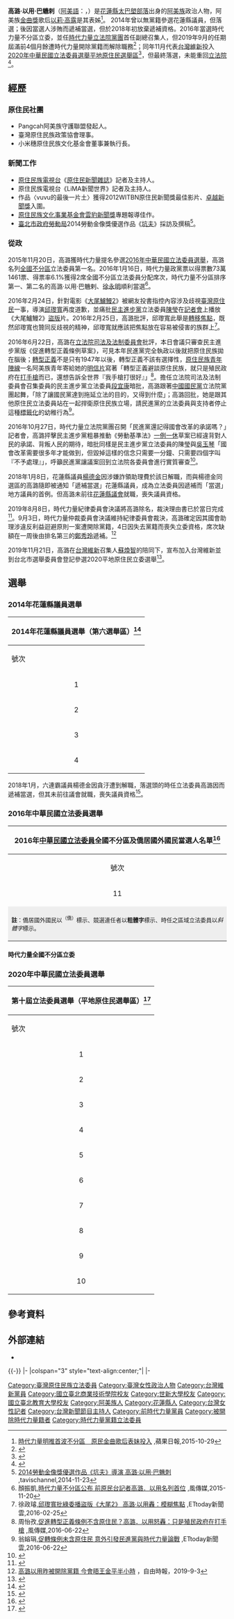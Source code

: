 {{Infobox AM
| name                = 高潞·以用·巴魕剌<br/><small>Kawlo Iyun Pacidal</small>
| image               = 高潞·以用·巴魕剌.jpg
| width = 200px
| order= {{ROC}}第9屆[[立法委員|立法委員]]
| term_start= 2016年2月1日
| term_end= 2019年9月4日<sup>喪失黨籍</sup>
| constituency=    全國不分區及僑居國外國民選區
| sex                 = 女
| ethnic group        = [[阿美族|阿美族]]
| birth_date          = {{Birth date and age|1977|04|09}}
| birth_place         = {{ROC-TWN}}[[臺北市|臺北市]]
| death_date          =
| death_place         =
| Native place        =
| nationality         ={{ROC}}
| party               ={{TRP}}（2019年11月21日－）
| otherparty          ={{TNPP}}（2015年－2019年9月3日）<sup>遭開除黨籍</sup>
| 民族 = [[花蓮縣|花蓮縣]][[太巴塱部落|太巴塱部落]]阿美族（Pangcah）
| 親屬 = [[以莉·高露|以莉·高露]]（表姊）
| educate             =
*[[國立臺北商業專科學校|國立臺北商業專科學校]]國際貿易科
*[[世新大學|世新大學]]新聞學系
*世新大學法律學研究所碩士班 
*[[國立臺北教育大學|國立臺北教育大學]]文教法律研究所碩士班
|past                 =
*[[原住民族電視臺|原住民族電視臺]]記者及主持人
*小米穗原住民族文化基金會董事兼執行長
*立法院（第9屆）委員<br><span style="color: blue;">（2016年2月1日－2019年9月4日）</span>
}}
 
'''高潞·以用·巴魕剌'''（[[阿美語|阿美語]]：{{lang|ami|Kawlo Iyun Pacidal}}，{{bd|1977年|4月9日|catIdx=Kawlo Iyun Pacidal}}）是[[花蓮縣|花蓮縣]][[太巴塱部落|太巴塱部落]]出身的[[阿美族|阿美族]]政治人物，阿美族[[金曲獎|金曲獎]]歌后[[以莉·高露|以莉·高露]]是其表姊<ref>[http://www.appledaily.com.tw/realtimenews/article/new/20151029/721346/ 時代力量明推首波不分區　原民金曲歌后表妹投入] {{Wayback|url=http://www.appledaily.com.tw/realtimenews/article/new/20151029/721346/ |date=20151123214852 }},蘋果日報,2015-10-29</ref>。
2014年曾以無黨籍參選花蓮縣議員，但落選；後因當選人涉賄而遞補當選，但於2018年初放棄遞補資格。2016年當選時代力量不分區立委，並任[[時代力量|時代力量]][[立法院|立法院]][[黨團|黨團]]首任副總召集人，但2019年9月的任期屆滿前4個月餘遭時代力量開除黨籍而解除職務<ref>{{cite news |author1=張逸飛 |title=被時力開除黨籍 高潞·以用嘆：成為鬥爭的材料 |url=https://newtalk.tw/news/view/2019-09-03/294263 |accessdate=2020-06-05 |work=新頭殼newtalk |date=2019-09-03 |archive-date=2019-09-14 |archive-url=https://web.archive.org/web/20190914045839/https://newtalk.tw/news/view/2019-09-03/294263 |dead-url=no }}</ref>；同年11月代表[[台灣維新|台灣維新]]投入[[2020年中華民國立法委員選舉|2020年中華民國立法委員選舉]][[平地原住民選舉區|平地原住民選舉區]]<ref>{{cite news |author1=謝莉慧 |title=遭時力開除的高潞．以用 改加入台灣維新登記參選2020 |url=https://newtalk.tw/news/view/2019-11-21/330012 |accessdate=2020-06-05 |work=新頭殼newtalk |date=2019-11-21 |archive-date=2019-12-19 |archive-url=https://web.archive.org/web/20191219071016/https://newtalk.tw/news/view/2019-11-21/330012 |dead-url=no }}</ref>，但最終落選，未能重回[[立法院|立法院]]<ref>{{cite web |title=2020平地原住民 總得票 |url=https://election.ltn.com.tw/2020/legislator/vote/Pingpu |website=自由時報 |accessdate=2020-06-05 |archive-date=2020-01-12 |archive-url=https://web.archive.org/web/20200112023547/https://election.ltn.com.tw/2020/legislator/vote/Pingpu |dead-url=no }}</ref>。

==經歷==
===原住民社團===
* Pangcah阿美族守護聯盟發起人。
* 臺灣原住民族政策協會理事。
* 小米穗原住民族文化基金會董事兼執行長。

===新聞工作===
* [[原住民族電視台|原住民族電視台]]《[[原住民新聞雜誌|原住民新聞雜誌]]》記者及主持人。
* 原住民族電視台《LiMA新聞世界》記者及主持人。
* 作品〈vuvu的最後一片土〉獲得2012WITBN原住民新聞獎最佳影片、[[卓越新聞獎|卓越新聞獎]]入圍。
* [[原住民族文化事業基金會|原住民族文化事業基金會]][[雲豹新聞獎|雲豹新聞獎]]專題報導佳作。
* [[臺北市政府勞動局|臺北市政府勞動局]]2014勞動金像獎優選作品《[[坑夫|坑夫]]》採訪及撰稿<ref>[https://www.youtube.com/watch?v=YKzEql_cJmg 2014勞動金像獎優選作品《坑夫》導演 高潞‧以用‧巴魕刺] {{Wayback|url=https://www.youtube.com/watch?v=YKzEql_cJmg |date=20170209112135 }},tavischannel,2014-11-23</ref>。

===從政===
2015年11月20日，高潞獲時代力量提名參選[[2016年中華民國立法委員選舉|2016年中華民國立法委員選舉]]，高潞名列[[全國不分區|全國不分區]]立法委員第一名。2016年1月16日，時代力量政黨票以得票數73萬1461票、得票率6.1%獲得2席全國不分區立法委員分配席次，時代力量不分區排序第一、第二名的高潞·以用·巴魕剌、[[徐永明|徐永明]]順利當選<ref>顏振凱,[http://www.storm.mg/article/74317 時代力量不分區公布 前原民台記者高潞．以用名列首位] {{Wayback|url=http://www.storm.mg/article/74317 |date=20151121115300 }},風傳媒,2015-11-20</ref>。

2016年2月24日，針對電影《[[大尾鱸鰻2|大尾鱸鰻2]]》被網友投書指控內容涉及歧視[[臺灣原住民|臺灣原住民]]一事，導演[[邱瓈寬|邱瓈寬]]再度道歉，並痛批[[民主進步黨|民主進步黨]]立法委員[[陳瑩_(政治人物)|陳瑩]]在[[記者會|記者會]]上播放《大尾鱸鰻2》[[盜版|盜版]]片。2016年2月25日，高潞批評，邱瓈寬此舉是[[轉移焦點|轉移焦點]]，既然邱瓈寬也贊同反歧視的精神，邱瓈寬就應該把焦點放在容易被侵害的族群上<ref>徐政璿,[http://www.ettoday.net/news/20160225/652849.htm 邱瓈寬批綠委播盜版《大尾2》 高潞·以用轟：模糊焦點] {{Wayback|url=http://www.ettoday.net/news/20160225/652849.htm |date=20160430190347 }},ETtoday新聞雲,2016-02-25</ref>。

2016年6月22日，高潞在[[立法院司法及法制委員會|立法院司法及法制委員會]]批評，本日會議只審查民主進步黨版《促進轉型正義條例草案》，可見本年民進黨完全執政以後就把原住民族拋在腦後；[[轉型正義|轉型正義]]不是只有1947年以後，轉型正義不該有選擇性，[[原住民族青年陣線|原住民族青年陣線]]一名阿美族青年寄給她的[[明信片|明信片]]寫著「轉型正義避談原住民族，就只是殖民政府在[[打手槍|打手槍]]而已，還想告訴全世界『我手槍打很好』」<ref>周怡孜,[http://www.storm.mg/article/132953 促進轉型正義條例不含原住民？高潞．以用怒轟：只是殖民政府在打手槍] {{Wayback|url=http://www.storm.mg/article/132953 |date=20160727115549 }},風傳媒,2016-06-22</ref>。擔任立法院司法及法制委員會召集委員的民主進步黨立法委員[[段宜康|段宜康]]暗批，高潞跟著[[中國國民黨|中國國民黨]]立法院黨團起舞，「除了讓國民黨達到拖延立法的目的，又得到什麼」；高潞回批，她是跟其他原住民立法委員站在一起捍衛原住民族立場，請民進黨的立法委員與支持者停止這種[[標籤化|標籤化]]的幼稚行為<ref>翁嫆琄,[http://www.ettoday.net/news/20160622/721106.htm 促轉條例未含原住民 意外引發民進黨與時代力量論戰] {{Wayback|url=http://www.ettoday.net/news/20160622/721106.htm |date=20160727065557 }},ETtoday新聞雲,2016-06-22</ref>。

2016年10月27日，時代力量立法院黨團召開「民進黨還記得國會改革的承諾嗎？」記者會，高潞抨擊民主進步黨粗暴推動《勞動基準法》[[一例一休|一例一休]]草案已經違背對人民的承諾、背叛人民的期待，暗批同樣是民主進步黨立法委員的陳瑩與[[吳玉琴|吳玉琴]]「國會改革需要很多年才能做到，但毀掉這樣的信念只需要一分鐘、只需要四個字叫『不予處理』」，呼籲民進黨讓議案回到立法院各委員會進行實質審查<ref>{{cite news|title=小綠反撲 大綠還記得改革承諾嗎|url=http://www.idn.com.tw/news/news_content.php?catid=1&catsid=2&catdid=0&artid=20161027abcd018|publisher=[[自立晚報電子報|自立晚報電子報]]|date=2016-10-27|author=陳金寶、蕭文彥|accessdate=2016-10-28|archive-url=https://web.archive.org/web/20161028140345/http://idn.com.tw/news/news_content.php?catid=1&catsid=2&catdid=0&artid=20161027abcd018|archive-date=2016-10-28|dead-url=no}}</ref>。

2018年1月8日，花蓮縣議員[[楊德金|楊德金]]因涉嫌詐領助理費於該日解職，而與楊德金同選區的高潞隨即被通知「遞補當選」花蓮縣議員，成為立法委員因遞補而「當選」地方議員的首例。但高潞未前往[[花蓮縣議會|花蓮縣議會]]就職，喪失議員資格。 

2019年8月8日，時代力量紀律委員會決議將高潞除名，裁決理由書已於當日完成<ref>{{cite news|title=時代力量紀律委員會開鍘 正式將高潞除名|url=https://www.cna.com.tw/news/firstnews/201908080358.aspx|publisher=[[中央通訊社|中央通訊社]]|author=王揚宇|date=2019-08-08|accessdate=2016-11-20|archive-url=https://web.archive.org/web/20190808124623/https://www.cna.com.tw/news/firstnews/201908080358.aspx|archive-date=2019-08-08|dead-url=no}}</ref>。9月3日，時代力量仲裁委員會決議維持紀律委員會裁決，高潞確定因其國會助理涉違反利益迴避原則一案遭開除黨籍，4日因失去黨籍而喪失立委資格，席次缺額在一周後由排名第三的[[鄭秀玲|鄭秀玲]]遞補。<ref>[https://news.ltn.com.tw/amp/news/politics/breakingnews/2905359 高潞以用昨被開除黨籍 今會晤王金平半小時] {{Wayback|url=https://news.ltn.com.tw/amp/news/politics/breakingnews/2905359 |date=20190904090832 }}，自由時報，2019-9-3</ref>

2019年11月21日，高潞在[[台灣維新|台灣維新]]召集人[[蘇煥智|蘇煥智]]的陪同下，宣布加入台灣維新並到台北市選舉委員會登記參選2020平地原住民立委選舉<ref>{{cite news |title=遭時力開除的高潞．以用 改加入台灣維新登記參選2020 |url=https://newtalk.tw/news/view/2019-11-21/330012 |work=新頭殼 |date=2019-11-21 |accessdate=2019-11-21 |archive-date=2019-11-22 |archive-url=https://web.archive.org/web/20191122053252/https://newtalk.tw/news/view/2019-11-21/330012 |dead-url=no }}</ref>。

==選舉==
===2014年花蓮縣議員選舉=== 

{| class="wikitable sortable"
!colspan="7"| 2014年花蓮縣議員選舉（第六選舉區）<ref>{{cite web |title=103年縣市議員選舉（平原） 候選人得票數 |url=https://db.cec.gov.tw/histQuery.jsp?voteCode=20141101T2C2&qryType=ctks |website=中央選舉委員會 |accessdate=2020-06-05 |archive-date=2021-01-22 |archive-url=https://web.archive.org/web/20210122041943/https://db.cec.gov.tw/histQuery.jsp?voteCode=20141101T2C2&qryType=ctks |dead-url=no }}</ref>
|-
!號次
!scope="col" class="unsortable"|候選人
!scope="col" class="unsortable"|性別
!scope="col" class="unsortable"|政黨
!得票數
!scope="col" class="unsortable"|得票率
!scope="col" class="unsortable"|當選標記
|-
| align="center"|1
| '''[[孫永昌|孫永昌]]'''
| align="center"|男
| {{Kmt}}
| align="right"|2,129
| align="right"|22.56%
| 
|-
| align="center"|2
| [[萬榮財|萬榮財]]（Lafi Mayaw）
| align="center"|男
| {{Nonp}}
| align="right"|2,453
| align="right"|25.99%
| align="center"|[[File:Vote1.svg|20px]]
|-
| align="center"|3
| '''[[楊德金|楊德金]]'''（Kati Payo）
| align="center"|男
| {{Kmt}}
| align="right"|2,626
| align="right"|27.82%
| align="center"|[[File:Vote1.svg|20px]]
|-
| align="center"|4
| 高潞·以用·巴魕剌（Kawlo Iyun Pacidal）
| align="center"|女
| {{Nonp}}
| align="right"|2,230
| align="right"|23.63%
| 
|}
2018年1月，六連霸議員楊德金因貪汙遭到解職，落選頭的時任立法委員高潞因而遞補當選，但其未前往議會就職，喪失議員資格<ref>{{cite news |author1=溫嘉楷 |title=花蓮議員涉貪瀆 楊德金判刑8年6月定讞 |url=https://news.pts.org.tw/article/382316 |accessdate=2020-06-05 |work=公視 |date=2018-01-10 |archive-date=2020-06-05 |archive-url=https://web.archive.org/web/20200605050100/https://news.pts.org.tw/article/382316 |dead-url=no }}</ref>。

===2016年中華民國立法委員選舉===
{| class="wikitable collapsible" style="text-align:left;"
! colspan="8" |2016年[[中華民國立法委員|中華民國立法委員]]全國不分區及僑居國外國民當選人名單<ref>{{cite web |title=第 09 屆 立法委員選舉（不分區政黨） 候選人得票數 |url=https://db.cec.gov.tw/histQuery.jsp?voteCode=20160101T4A2&qryType=ctks |website=中央選舉委員會 |accessdate=2020-06-05 |archive-url=https://web.archive.org/web/20160201202629/http://db.cec.gov.tw/histQuery.jsp?voteCode=20160101T4A2&qryType=ctks |archive-date=2016-02-01 |dead-url=yes }}</ref>
|- 
! align="center" |號次
! align="center" |政黨
! align="center" |排名
! align="center" |得票數
! align="center" |得票率
! align="center" |分配得票率
! align="center" |分配席次
! align="center" |候選名單及當選者
|-
| align="center" |11|| align="left" style="border-right:4px solid #FBBE01" |{{時代力量}}
| align="center" |4|| align="center" |744,315|| align="center" |6.1059%|| align="center" |7.3036%
| align="center" |2||高潞·以用·巴魕剌 [[File:Vote1.svg|20px]]、[[徐永明|徐永明]] [[File:Vote1.svg|20px]]、[[鄭秀玲|鄭秀玲]]、[[柯劭臻|柯劭臻]]、[[林依瑩|林依瑩]]、[[柯一正|柯一正]]
|-
| colspan="8" style="background-color:#EEEEEE;" align="left" |<font size="2">'''註'''：僑居國外國民以<sup>（僑）</sup>標示、競選連任者以'''粗體字'''標示、時任之區域立法委員以''斜體字''標示。
|}

====時代力量全國不分區立委====
{{Main|時代力量}}

=== 2020年中華民國立法委員選舉 ===
{| class="wikitable sortable"
!colspan="7"| 第十屆立法委員選舉（平地原住民選舉區）<ref>{{cite web |title=第10屆立法委員選舉（平地原住民選舉區） 候選人得票數 |url=https://db.cec.gov.tw/histQuery.jsp?voteCode=20200101T2A2&qryType=ctks |website=中央選舉委員會 |accessdate=2020-06-05 |archive-date=2021-01-22 |archive-url=https://web.archive.org/web/20210122115945/https://db.cec.gov.tw/histQuery.jsp?voteCode=20200101T2A2&qryType=ctks |dead-url=no }}</ref>
|-
!號次
!scope="col" class="unsortable"|候選人
!scope="col" class="unsortable"|性別
!scope="col" class="unsortable"|政黨
!得票數
!scope="col" class="unsortable"|得票率
!scope="col" class="unsortable"|當選標記
|-
|align="center"|1
|'''[[鄭天財|鄭天財]]'''（Sra Kacaw）
|align="center"|男
|{{kmt}}
|align="right"|39,740
|align="right"|32.61%
|align="center"|[[File:Vote1.svg|20px]]
|-
|align="center"|2
|[[巫化·巴阿立佑司|巫化·巴阿立佑司]]
|align="center"|女
|{{喜樂島聯盟}}
|align="right"|2,958
|align="right"|2.43%
|align="center"|
|-
|align="center"|3
|[[黃仁_(臺灣)|黃仁]]
|align="center"|男
|{{kmt}}
|align="right"|15,158
|align="right"|12.44%
|align="center"|
|-
|align="center"|4
|高潞·以用·巴魕剌（Kawlo Iyun Pacidal）
|align="center"|女
|{{TRP}}
|align="right"|5,020
|align="right"|4.12%
|align="center"|
|-
|align="center"|5
|[[曾美華_(臺灣)|曾美華]]
|align="center"|女
|{{安定力量}}
|align="right"|1,273
|align="right"|1.04%
|align="center"|
|-
|align="center"|6
|[[楊進福|楊進福]]
|align="center"|男
|{{nonp}}
|align="right"|7,604
|align="right"|6.24%
|align="center"|
|-
|align="center"|7
|[[達佶祐·卡造|達佶祐·卡造]]（Takiyo Kacaw）
|align="center"|男
|{{TUAA}}
|align="right"|725
|align="right"|0.59%
|align="center"|
|-
|align="center"|8
|[[張寶美|張寶美]]（Ungo Panay）
|align="center"|女
|{{TUAA}}
|align="right"|304
|align="right"|0.25%
|align="center"|
|-
|align="center"|9
|'''[[陳瑩_(政治人物)|陳瑩]]'''
|align="center"|女
|{{dpp}}
|align="right"|25,843
|align="right"|21.20%
|align="center"|[[File:Vote1.svg|20px]]
|-
|align="center"|10
|'''[[廖國棟|廖國棟]]'''（Sufin Siluko）
|align="center"|男
|{{kmt}}
|align="right"|23,255
|align="right"|19.08%
|align="center"|[[File:Vote1.svg|20px]]
|}

==參考資料==
{{Reflist|2}}

== 外部連結 ==
{{Commons category}}
* {{facebook|kawloiyun|高潞·以用·巴魕剌}}

{{Portal box|中华民国|台湾|政治|人物}}

{{-}}
{{start box}}
{{s-ppo}}
|-
|colspan="3" style="text-align:center;"|{{NPPT}}
|-
{{s-new}}
{{s-title|[[時代力量|時代力量]][[立法院|立法院]][[黨團會議|黨團]]副總召集人|2016年2月1日－2019年8月}}
{{s-after|待補}}
{{end box}}

{{中華民國第九屆立法委員}}

{{DEFAULTSORT:Kawlo Iyun Pacidal}}
[[Category:臺灣原住民族立法委員|Category:臺灣原住民族立法委員]]
[[Category:臺灣女性政治人物|Category:臺灣女性政治人物]]
[[Category:台灣維新黨員|Category:台灣維新黨員]]
[[Category:國立臺北商業技術學院校友|Category:國立臺北商業技術學院校友]]
[[Category:世新大學校友|Category:世新大學校友]]
[[Category:國立臺北教育大學校友|Category:國立臺北教育大學校友]]
[[Category:阿美族人|Category:阿美族人]]
[[Category:花蓮縣人|Category:花蓮縣人]]
[[Category:台灣女性記者|Category:台灣女性記者]]
[[Category:台灣新聞節目主持人|Category:台灣新聞節目主持人]]
[[Category:前時代力量黨員|Category:前時代力量黨員]]
[[Category:被開除時代力量籍者|Category:被開除時代力量籍者]]
[[Category:時代力量黨籍立法委員|Category:時代力量黨籍立法委員]]
